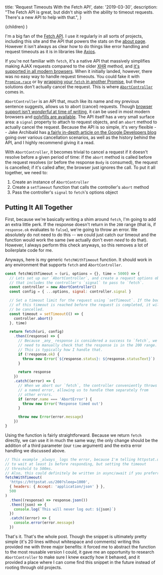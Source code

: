 
  title: 'Request Timeouts With the Fetch API',
  date: '2019-03-30',
  description:
    "The Fetch API is great, but didn't ship with the ability to timeout requests. There's a new API to help with that.",
}

  <BlogPost meta={meta}>{children}</BlogPost>
)

I'm a big fan of the [Fetch API](https://developer.mozilla.org/en-US/docs/Web/API/Fetch_API). I use it regularly in all sorts of projects, including this site and the API that powers the stats on the [about page](/about/). However it isn't always as clear how to do things like error handling and request timeouts as it is in libraries like [Axios](https://github.com/axios/axios).

If you're not familiar with `fetch`, it's a native API that massively simplifies making AJAX requests compared to the older [XHR](https://developer.mozilla.org/en-US/docs/Web/API/XMLHTTPRequest) method, and [it's supported in all modern browsers](https://caniuse.com/#feat=fetch). When it initially landed, however, there was no easy way to handle request timeouts. You could fake it with [`Promise.race`](https://developer.mozilla.org/en-US/docs/Web/JavaScript/Reference/Global_Objects/Promise/race) or by [wrapping your `fetch` in another Promise](https://github.com/github/fetch/issues/175#issuecomment-216791333), but these solutions don't actually cancel the request. This is where [`AbortController`](https://developer.mozilla.org/en-US/docs/Web/API/AbortController) comes in.

`AbortController` is an API that, much like its name and my previous sentence suggests, allows us to abort (cancel) requests. Though [browser support isn't _wonderful_ at time of writing](https://caniuse.com/#feat=abortcontroller), it can be used in most modern browsers and [polyfills are available](https://github.com/mo/abortcontroller-polyfill). The API itself has a very small surface area: a `signal` property to attach to request objects, and an `abort` method to actually cancel the request. Because the API is so simple, it's very flexible -- Jake Archibald has [a fairly in-depth article on the Google Developers blog](https://developers.google.com/web/updates/2017/09/abortable-fetch) going over various cancellation scenarios, as well as the history behind the API, and I highly recommend giving it a read.

With `AbortController`, it becomes trivial to cancel a request if it doesn't resolve before a given period of time: if the `abort` method is called before the request resolves (or before the response `Body` is consumed), the request is cancelled; if it's called after, the browser just ignores the call. To put it all together, we need to:

1. Create an instance of `AbortController`
1. Create a `setTimeout` function that calls the controller's `abort` method
1. Pass the controller's `signal` to `fetch`'s options object

## Putting It All Together

First, because we're basically writing a shim around `fetch`, I'm going to add an extra little perk. If the response doesn't return in the `200` range (that is, if `response.ok` evaluates to `false`), we're going to throw an error. We absolutely do not need to do this -- we could just catch our timeout and the function would work the same (we actually don't even _need_ to do that). However, I always perform this check anyways, so this removes a lot of boilerplate code for me.

Anyways, here is my generic `fetchWithTimeout` function. It should work in any environment that supports `fetch` and `AbortController`.

```js
const fetchWithTimeout = (uri, options = {}, time = 5000) => {
  // Lets set up our `AbortController`, and create a request options object
  // that includes the controller's `signal` to pass to `fetch`.
  const controller = new AbortController()
  const config = { ...options, signal: controller.signal }

  // Set a timeout limit for the request using `setTimeout`. If the body
  // of this timeout is reached before the request is completed, it will
  // be cancelled.
  const timeout = setTimeout(() => {
    controller.abort()
  }, time)

  return fetch(uri, config)
    .then((response) => {
      // Because _any_ response is considered a success to `fetch`, we
      // need to manually check that the response is in the 200 range.
      // This is typically how I handle that.
      if (!response.ok) {
        throw new Error(`${response.status}: ${response.statusText}`)
      }

      return response
    })
    .catch((error) => {
      // When we abort our `fetch`, the controller conveniently throws
      // a named error, allowing us to handle them separately from
      // other errors.
      if (error.name === 'AbortError') {
        throw new Error('Response timed out')
      }

      throw new Error(error.message)
    })
}
```

Using the function is fairly straightforward. Because we return `fetch` directly, we can use it in much the same way; the only change should be the addition of a third parameter (our `time` argument) and the extra error handling we discussed above.

```js
// This example _always_ logs the error, because I'm telling httpstat.us
// to wait at least 1s before responding, but setting the timeout
// threshold to 500ms.
// Also, this could definitely be written in async/await if you preferred.
fetchWithTimeout(
  'https://httpstat.us/200?sleep=1000',
  { headers: { Accept: 'application/json' } },
  500
)
  .then((response) => response.json())
  .then((json) => {
    console.log(`This will never log out: ${json}`)
  })
  .catch((error) => {
    console.error(error.message)
  })
```

That's it. That's the whole post. Though the snippet is ultimately pretty simple (it's 20 lines without whitespace and comments) writing this provided me with three major benefits: it forced me to abstract the function to the most reusable version I could, it gave me an opportunity to research `AbortController` to make sure I knew exactly how it behaved, and it provided a place where I can come find this snippet in the future instead of rooting through old projects.
